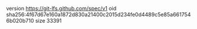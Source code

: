version https://git-lfs.github.com/spec/v1
oid sha256:4f67d67e160a1872d830a21400c2015d234fe0d4489c5e85a6617546b020b710
size 33391
